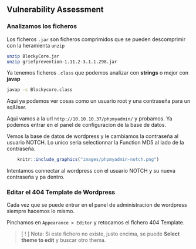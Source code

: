 ## Vulnerability Assessment {-}

### Analizamos los ficheros {-}

Los ficheros `.jar` son ficheros comprimidos que se pueden descomprimir con la heramienta `unzip`

```bash
unzip BlockyCore.jar
unzip griefprevention-1.11.2-3.1.1.298.jar
```

Ya tenemos ficheros `.class` que podemos analizar con **strings** o mejor con **javap**

```bash
javap -c Blockycore.class
```

Aqui ya podemos ver cosas como un usuario root y una contraseña para un sqlUser.

Aqui vamos a la url `http://10.10.10.37/phpmyadmin/` y probamos. Ya podemos entrar en el panel de configuracion
de la base de datos.

Vemos la base de datos de wordpress y le cambiamos la contraseña al usuario NOTCH. Lo unico seria selectionnar la Function
MD5 al lado de la contraseña.

```r
    knitr::include_graphics("images/phpmyadmin-notch.png")
```

Intentamos connectar al wordpress con el usuario NOTCH y su nueva contraseña y pa dentro.


### Editar el 404 Template de Wordpress {-}

Cada vez que se puede entrar en el panel de administracion de wordpress siempre hacemos lo mismo.

Pinchamos en `Appearance > Editor` y retocamos el fichero 404 Template.

> [ ! ] Nota: Si este fichero no existe, justo encima, se puede **Select theme to edit** y buscar otro thema.

